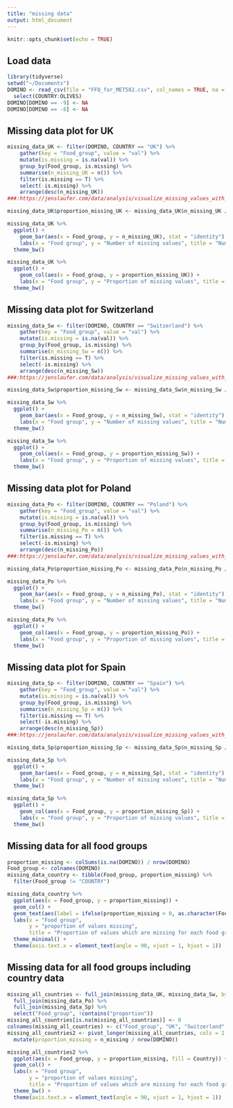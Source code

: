 ```yaml
---
title: "missing data"
output: html_document
---
```


```r
knitr::opts_chunk$set(echo = TRUE)
```

## Load data
```r
library(tidyverse)
setwd("~/Documents")
DOMINO <- read_csv(file = "FFQ_for_MET582.csv", col_names = TRUE, na = "NA") %>%
  select(COUNTRY:OLIVES)
DOMINO[DOMINO == -9] <- NA
DOMINO[DOMINO == -8] <- NA
```

## Missing data plot for UK
```r
missing_data_UK <- filter(DOMINO, COUNTRY == "UK") %>%
    gather(key = "Food_group", value = "val") %>%
    mutate(is.missing = is.na(val)) %>%
    group_by(Food_group, is.missing) %>%
    summarise(n_missing_UK = n()) %>%
    filter(is.missing == T) %>%
    select(-is.missing) %>%
    arrange(desc(n_missing_UK)) 
###:https://jenslaufer.com/data/analysis/visualize_missing_values_with_ggplot.html

missing_data_UK$proportion_missing_UK <- missing_data_UK$n_missing_UK / nrow(filter(DOMINO, COUNTRY == "UK"))

missing_data_UK %>%
  ggplot() +
    geom_bar(aes(x = Food_group, y = n_missing_UK), stat = "identity") +
    labs(x = "Food group", y = "Number of missing values", title = "Number of missing values for UK by food group") +
  theme_bw()

missing_data_UK %>%
  ggplot() +
    geom_col(aes(x = Food_group, y = proportion_missing_UK)) +
    labs(x = "Food group", y = "Proportion of missing values", title = "Proportion of missing values for UK by food group") +
  theme_bw()
```

## Missing data plot for Switzerland
```r
missing_data_Sw <- filter(DOMINO, COUNTRY == "Switzerland") %>%
    gather(key = "Food_group", value = "val") %>%
    mutate(is.missing = is.na(val)) %>%
    group_by(Food_group, is.missing) %>%
    summarise(n_missing_Sw = n()) %>%
    filter(is.missing == T) %>%
    select(-is.missing) %>%
    arrange(desc(n_missing_Sw)) 
###:https://jenslaufer.com/data/analysis/visualize_missing_values_with_ggplot.html

missing_data_Sw$proportion_missing_Sw <- missing_data_Sw$n_missing_Sw / nrow(filter(DOMINO, COUNTRY == "Switzerland"))

missing_data_Sw %>%
  ggplot() +
    geom_bar(aes(x = Food_group, y = n_missing_Sw), stat = "identity") +
    labs(x = "Food group", y = "Number of missing values", title = "Number of missing values for Switzerland by food group") +
  theme_bw()

missing_data_Sw %>%
  ggplot() +
    geom_col(aes(x = Food_group, y = proportion_missing_Sw)) +
    labs(x = "Food group", y = "Proportion of missing values", title = "Proportion of missing values for Switzerland by food group") +
  theme_bw()
```

## Missing data plot for Poland
```r
missing_data_Po <- filter(DOMINO, COUNTRY == "Poland") %>%
    gather(key = "Food_group", value = "val") %>%
    mutate(is.missing = is.na(val)) %>%
    group_by(Food_group, is.missing) %>%
    summarise(n_missing_Po = n()) %>%
    filter(is.missing == T) %>%
    select(-is.missing) %>%
    arrange(desc(n_missing_Po)) 
###:https://jenslaufer.com/data/analysis/visualize_missing_values_with_ggplot.html

missing_data_Po$proportion_missing_Po <- missing_data_Po$n_missing_Po / nrow(filter(DOMINO, COUNTRY == "Poland"))

missing_data_Po %>%
  ggplot() +
    geom_bar(aes(x = Food_group, y = n_missing_Po), stat = "identity") +
    labs(x = "Food group", y = "Number of missing values", title = "Number of missing values for Poland by food group") +
  theme_bw()

missing_data_Po %>%
  ggplot() +
    geom_col(aes(x = Food_group, y = proportion_missing_Po)) +
    labs(x = "Food group", y = "Proportion of missing values", title = "Proportion of missing values for Poland by food group") +
  theme_bw()
```
## Missing data plot for Spain
```r
missing_data_Sp <- filter(DOMINO, COUNTRY == "Spain") %>%
    gather(key = "Food_group", value = "val") %>%
    mutate(is.missing = is.na(val)) %>%
    group_by(Food_group, is.missing) %>%
    summarise(n_missing_Sp = n()) %>%
    filter(is.missing == T) %>%
    select(-is.missing) %>%
    arrange(desc(n_missing_Sp)) 
###:https://jenslaufer.com/data/analysis/visualize_missing_values_with_ggplot.html

missing_data_Sp$proportion_missing_Sp <- missing_data_Sp$n_missing_Sp / nrow(filter(DOMINO, COUNTRY == "Spain"))

missing_data_Sp %>%
  ggplot() +
    geom_bar(aes(x = Food_group, y = n_missing_Sp), stat = "identity") +
    labs(x = "Food group", y = "Number of missing values", title = "Number of missing values for Spain by food group") +
  theme_bw()

missing_data_Sp %>%
  ggplot() +
    geom_col(aes(x = Food_group, y = proportion_missing_Sp)) +
    labs(x = "Food group", y = "Proportion of missing values", title = "Proportion of missing values for Spain by food group") +
  theme_bw()
```

## Missing data for all food groups
```r
proportion_missing <- colSums(is.na(DOMINO)) / nrow(DOMINO)
Food_group <- colnames(DOMINO) 
missing_data_country <- tibble(Food_group, proportion_missing) %>%
  filter(Food_group != "COUNTRY")

missing_data_country %>%
  ggplot(aes(x = Food_group, y = proportion_missing)) +
  geom_col() +
  geom_text(aes(label = ifelse(proportion_missing > 0, as.character(Food_group), ''))) +
  labs(x = "Food group", 
       y = "proportion of values missing", 
       title = "Proportion of values which are missing for each food group across all countries")+
  theme_minimal() +
  theme(axis.text.x = element_text(angle = 90, vjust = 1, hjust = 1))
```

## Missing data for all food groups including country data
```r
missing_all_countries <- full_join(missing_data_UK, missing_data_Sw, by = "Food_group") %>%
  full_join(missing_data_Po) %>%
  full_join(missing_data_Sp) %>%
  select("Food_group", !contains("proportion"))
missing_all_countries[is.na(missing_all_countries)] <- 0
colnames(missing_all_countries) <- c("Food_group", "UK", "Switzerland", "Poland", "Spain")
missing_all_countries2 <- pivot_longer(missing_all_countries, cols = 2:5, names_to = "Country", values_to = "n_missing") %>%
  mutate(proportion_missing = n_missing / nrow(DOMINO))

missing_all_countries2 %>%
  ggplot(aes(x = Food_group, y = proportion_missing, fill = Country)) +
  geom_col() +
  labs(x = "Food group", 
       y = "proportion of values missing", 
       title = "Proportion of values which are missing for each food group across all countries")+
  theme_bw() +
  theme(axis.text.x = element_text(angle = 90, vjust = 1, hjust = 1))
```

